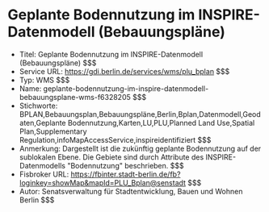 # Geplante Bodennutzung im INSPIRE-Datenmodell (Bebauungspläne)
- Titel: Geplante Bodennutzung im INSPIRE-Datenmodell (Bebauungspläne) $$$
- Service URL: https://gdi.berlin.de/services/wms/plu_bplan $$$
- Typ: WMS $$$
- Name: geplante-bodennutzung-im-inspire-datenmodell-bebauungsplane-wms-f6328205 $$$
- Stichworte: BPLAN,Bebauungsplan,Bebauungspläne,Berlin,Bplan,Datenmodell,Geodaten,Geplante Bodennutzung,Karten,LU,PLU,Planned Land Use,Spatial Plan,Supplementary Regulation,infoMapAccessService,inspireidentifiziert $$$
- Anmerkung: Dargestellt ist die zukünftig geplante Bodennutzung auf der sublokalen Ebene. Die Gebiete sind durch Attribute des INSPIRE-Datenmodells "Bodennutzung" beschrieben. $$$
- Fisbroker URL: https://fbinter.stadt-berlin.de/fb?loginkey=showMap&mapId=PLU_Bplan@senstadt $$$
- Autor: Senatsverwaltung für Stadtentwicklung, Bauen und Wohnen Berlin $$$
